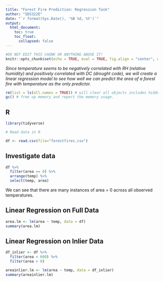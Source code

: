 ```yaml
---
title: "Forest Fire Prediction: Regression Task"
author: "SDS322E"
date: "`r format(Sys.Date(), '%B %d, %Y')`"
output:
  html_document:
    toc: true
    toc_float:
      collapsed: false
---
```


```r
#DO NOT EDIT THIS CHUNK OR ANYTHING ABOVE IT!
knitr::opts_chunk$set(echo = TRUE, eval = TRUE, fig.align = "center", warning = F, message = F, tidy=T, tidy.opts=list(width.cutoff=50), R.options=list(max.print=100,dplyr.print_max=100))
```

*Since temperature seems to be negatively correlated with RH (relative humidity) and positively correlated with DC (drought code), we will create a linear regression model to see how well we can predict the area of a forest fire with temperature as the only predictor.*

```R
rm(list = ls(all.names = TRUE)) # will clear all objects includes hidden objects.
gc() # free up memory and report the memory usage.
```  


## R

```r
library(tidyverse)
```

```r
# Read data in R

df <- read.csv(file="forestfires.csv")
```

## Investigate data
```r
df %>%
  filter(area == 0) %>%
  arrange(temp) %>%
  select(temp, area)
```

We can see that there are many instances of area = 0 across all observed temperatures.



## Linear Regression on Full Data
```r
area.lm <- lm(area ~ temp, data = df)
summary(area.lm)
```

## Linear Regression on Inlier Data
```r
df_inlier <- df %>%
  filter(area < 600) %>%
  filter(area > 0)

areainlier.lm <- lm(area ~ temp, data = df_inlier)
summary(areainlier.lm)
```
